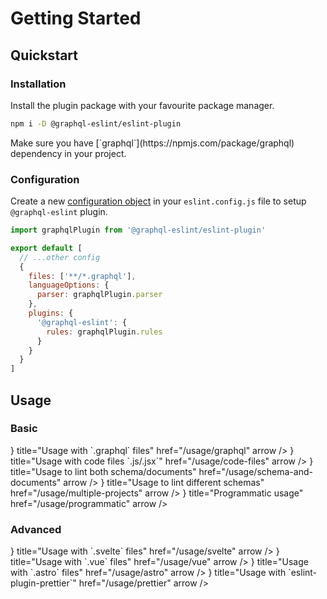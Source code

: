 
# Getting Started

## Quickstart

<Steps>

### Installation

Install the plugin package with your favourite package manager.

```sh npm2yarn
npm i -D @graphql-eslint/eslint-plugin
```

<Callout type="warning">
  Make sure you have [`graphql`](https://npmjs.com/package/graphql) dependency in your project.
</Callout>

### Configuration

Create a new
[configuration object](https://eslint.org/docs/latest/use/configure/configuration-files#configuration-objects)
in your `eslint.config.js` file to setup `@graphql-eslint` plugin.

```js filename="eslint.config.js"
import graphqlPlugin from '@graphql-eslint/eslint-plugin'

export default [
  // ...other config
  {
    files: ['**/*.graphql'],
    languageOptions: {
      parser: graphqlPlugin.parser
    },
    plugins: {
      '@graphql-eslint': {
        rules: graphqlPlugin.rules
      }
    }
  }
]
```

</Steps>

## Usage

### Basic

<Cards num={2} className="[&_svg]:shrink-0 [&_svg]:self-start">
  <Cards.Card
    icon={<GraphQLIcon />}
    title="Usage with `.graphql` files"
    href="/usage/graphql"
    arrow
  />
  <Cards.Card
    icon={<JSIcon />}
    title="Usage with code files `.js/.jsx`"
    href="/usage/code-files"
    arrow
  />
  <Cards.Card
    icon={<HalfIcon />}
    title="Usage to lint both schema/documents"
    href="/usage/schema-and-documents"
    arrow
  />
  <Cards.Card
    icon={<StackIcon />}
    title="Usage to lint different schemas"
    href="/usage/multiple-projects"
    arrow
  />
  <Cards.Card icon={<GearIcon />} title="Programmatic usage" href="/usage/programmatic" arrow />
</Cards>

### Advanced

<Cards num={2}>
  <Cards.Card icon={<SvelteIcon />} title="Usage with `.svelte` files" href="/usage/svelte" arrow />
  <Cards.Card icon={<VueIcon />} title="Usage with `.vue` files" href="/usage/vue" arrow />
  <Cards.Card
    icon={<AstroIcon className="dark:fill-white" />}
    title="Usage with `.astro` files"
    href="/usage/astro"
    arrow
  />
  <Cards.Card
    icon={<PrettierIcon />}
    title="Usage with `eslint-plugin-prettier`"
    href="/usage/prettier"
    arrow
  />
</Cards>
